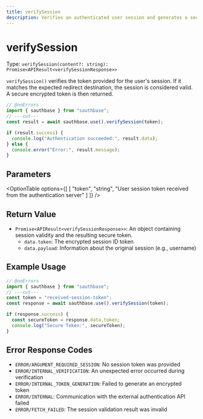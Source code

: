 ```yaml
---
title: verifySession
description: Verifies an authenticated user session and generates a secure token.
---
```



# verifySession

Type: `verifySession(content?: string): Promise<APIResult<verifySessionResponse>>`

`verifySession()` verifies the token provided for the user's session. If it matches the expected redirect destination, the session is considered valid. A secure encrypted token is then returned.

```ts filename="TypeScript" showLineNumbers twoslash
// @noErrors
import { sauthbase } from "sauthbase";
// ---cut---
const result = await sauthbase.use().verifySession(token);

if (result.success) {
  console.log("Authentication succeeded:", result.data);
} else {
  console.error("Error:", result.message);
}
```

## Parameters

<OptionTable
options={[
  [
    "token",
    "string",
    "User session token received from the authentication server"
  ]
]}
/>

## Return Value

- `Promise<APIResult<verifySessionResponse>>`: An object containing session validity and the resulting secure token.
  - `data.token`: The encrypted session ID token
  - `data.payload`: Information about the original session (e.g., username)

## Example Usage

```ts filename="TypeScript" showLineNumbers twoslash
// @noErrors
import { sauthbase } from "sauthbase";
// ---cut---
const token = "received-session-token";
const response = await sauthbase.use().verifySession(token);

if (response.success) {
  const secureToken = response.data.token;
  console.log("Secure Token:", secureToken);
}
```

## Error Response Codes

- `ERROR/ARGUMENT_REQUIRED_SESSION`: No session token was provided
- `ERROR/INTERNAL_VERIFICATION`: An unexpected error occurred during verification
- `ERROR/INTERNAL_TOKEN_GENERATION`: Failed to generate an encrypted token
- `ERROR/INTERNAL`: Communication with the external authentication API failed
- `ERROR/FETCH_FAILED`: The session validation result was invalid
